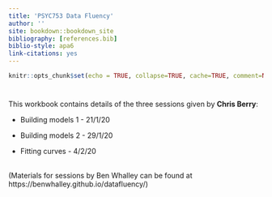 ```yaml
---
title: 'PSYC753 Data Fluency'
author: ''
site: bookdown::bookdown_site
bibliography: [references.bib]
biblio-style: apa6
link-citations: yes
---
```



```r
knitr::opts_chunk$set(echo = TRUE, collapse=TRUE, cache=TRUE, comment=NA, message=FALSE)
```

# {-}

This workbook contains details of the three sessions given by **Chris Berry**:

- Building models 1  - 21/1/20
 
- Building models 2 - 29/1/20

- Fitting curves - 4/2/20



\
(Materials for sessions by Ben Whalley can be found at https://benwhalley.github.io/datafluency/)